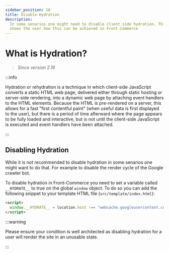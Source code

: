 ```yaml
---
sidebar_position: 10
title: Disable Hydration
description:
  In some senarios one might need to disable client side hydration. This page
  shows the user how this can be achieved in Front-Commerce
---
```


# What is Hydration?

> _Since version 2.16_

:::info

Hydration or rehydration is a technique in which client-side JavaScript converts
a static HTML web page, delivered either through static hosting or server-side
rendering, into a dynamic web page by attaching event handlers to the HTML
elements. Because the HTML is pre-rendered on a server, this allows for a fast
"first contentful paint" (when useful data is first displayed to the user), but
there is a period of time afterward where the page appears to be fully loaded
and interactive, but is not until the client-side JavaScript is executed and
event handlers have been attached.

:::

## Disabling Hydration

While it is not recommended to disable hydration in some senarios one might want
to do that. For example to disable the render cycle of the Google crawler bot.

To disable hydration in Front-Commerce you need to set a variable called
`__HYDRATE__` to true on the global `window` object. To do so you can add the
following snippet to your template HTML file (`src/template/index.html`):

```html title="my-module/template/index.html"
<script>
  window.__HYDRATE__ = location.host !== "webcache.googleusercontent.com";
</script>
```

:::warning

Please ensure your condition is well architected as disabling hydration for a
user will render the site in an unusable state.

:::

